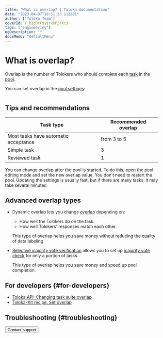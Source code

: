 ```yaml
---
title: "What is overlap? | Toloka documentation"
date: "2023-04-07T18:51:33.112201"
author: ["Toloka Team"]
coverId: F_bIcOYF9yjrxkPZrXc3
tags: ["engineering"]
ogDescription: ""
docsMenu: "defaultMenu"
---
```



# What is overlap?

Overlap is the number of Tolokers who should complete each [task](/docs/glossary#task) in the [pool](/docs/guide/pool-edit).

You can set overlap in the [pool settings](/docs/guide/pool-edit):

<Image withBackground imageId="51a862693a50ed5ab7a4cdb3f36dcf5e" alt="" />

## Tips and recommendations

| Task type                            | Recommended overlap |
|--------------------------------------|---------------------|
| Most tasks have automatic acceptance | from 3 to 5         |
| Simple task                          | 3                   |
| Reviewed task                        | 1                   |

You can change overlap after the pool is started. To do this, open the pool editing mode and set the new overlap value. You don't need to restart the pool. Updating the settings is usually fast, but if there are many tasks, it may take several minutes.

## Advanced overlap types

- Dynamic overlap lets you change [overlap](/docs/guide/dynamic-overlap) depending on:

    - How well the Tolokers do on the task.
    - How well Tolokers' responses match each other.

    This type of overlap helps you save money without reducing the quality of data labeling.

- [Selective majority vote verification](/docs/guide/selective-mvote) allows you to set up [majority vote check](/docs/guide/mvote) for only a portion of tasks.

    This type of overlap helps you save money and speed up pool completion.

## For developers {#for-developers}

- [Toloka API: Changing task suite overlap](https://toloka.ai/docs/api/api-reference/#patch-/task-suites/-id-)
- [Toloka-Kit recipe: Set overlap](/docs/toloka-kit/recipes/set-overlap)

## Troubleshooting {#troubleshooting}

<FaqBasicOverlap/>

<FaqCrossCheck/>

<TroubleshootingMaxNumber/>

<FaqCountingWork/>

<Button themeColor="light" view="default" size="l" type="link" url="/docs/guide/troubleshooting/support?form-source=guide-overlap-faq">Contact support</Button>